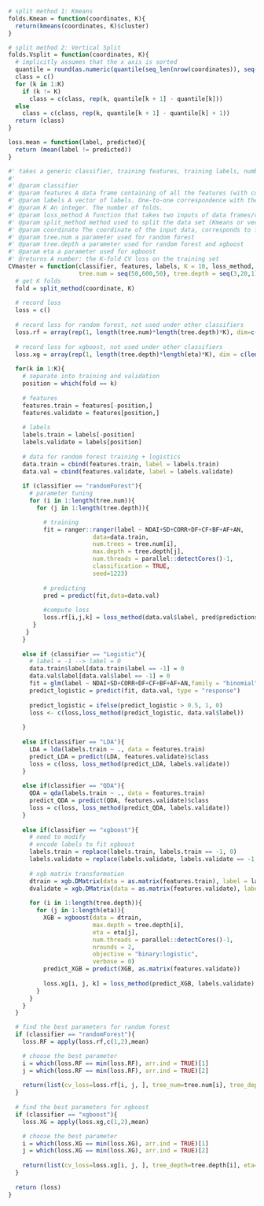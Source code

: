 
```r
# split method 1: Kmeans
folds.Kmean = function(coordinates, K){
  return(kmeans(coordinates, K)$cluster)
}

# split method 2: Vertical Split
folds.Vsplit = function(coordinates, K){
  # implicitly assumes that the x axis is sorted
  quantile = round(as.numeric(quantile(seq_len(nrow(coordinates)), seq(0, 1, 1/K))))
  class = c()
  for (k in 1:K)
    if (k != K)
      class = c(class, rep(k, quantile[k + 1] - quantile[k]))
  else
    class = c(class, rep(k, quantile[k + 1] - quantile[k] + 1))
  return (class)
}
```

```r
loss.mean = function(label, predicted){
  return (mean(label != predicted))
}
```

```r
#' takes a generic classifier, training features, training labels, number of folds K and a loss function and output the K-fold CV loss on the training set
#' 
#' @param classifier 
#' @param features A data frame containing of all the features (with column names). 
#' @param labels A vector of labels. One-to-one correspondence with the features
#' @param K An integer. The number of folds.
#' @param loss_method A function that takes two inputs of data frames/vectors (classified labels and predicted labels)
#' @param split_method method used to split the data set (Kmeans or vertical split)
#' @param coordinate The coordinate of the input data, corresponds to features and labels
#' @param tree.num a parameter used for random forest
#' @param tree.depth a parameter used for random forest and xgboost
#' @param eta a parameter used for xgboost
#' @returns A number: the K-fold CV loss on the training set
CVmaster = function(classifier, features, labels, K = 10, loss_method, split_method, coordinate, 
                    tree.num = seq(50,600,50), tree.depth = seq(3,20,1), eta = seq(0.1,0.4,0.05)){
  # get K folds
  fold = split_method(coordinate, K)
  
  # record loss
  loss = c()
  
  # record loss for random forest, not used under other classifiers
  loss.rf = array(rep(1, length(tree.num)*length(tree.depth)*K), dim=c(length(tree.num),length(tree.depth),K))
  
  # record loss for xgboost, not used under other classifiers
  loss.xg = array(rep(1, length(tree.depth)*length(eta)*K), dim = c(length(tree.depth), length(eta), K))
  
  for(k in 1:K){
    # separate into training and validation
    position = which(fold == k)
    
    # features
    features.train = features[-position,]
    features.validate = features[position,]
    
    # labels
    labels.train = labels[-position]
    labels.validate = labels[position]
    
    # data for random forest training + logistics
    data.train = cbind(features.train, label = labels.train)
    data.val = cbind(features.validate, label = labels.validate)
    
    if (classifier == "randomForest"){
      # parameter tuning
      for (i in 1:length(tree.num)){
        for (j in 1:length(tree.depth)){

          # training
          fit = ranger::ranger(label ~ NDAI+SD+CORR+DF+CF+BF+AF+AN,
                        data=data.train,
                        num.trees = tree.num[i],
                        max.depth = tree.depth[j], 
                        num.threads = parallel::detectCores()-1,
                        classification = TRUE,
                        seed=1223)
          
          # predicting
          pred = predict(fit,data=data.val)
          
          #compute loss
          loss.rf[i,j,k] = loss_method(data.val$label, pred$predictions)
       }
     }
    }
    
    else if (classifier == "Logistic"){
      # label = -1 --> label = 0
      data.train$label[data.train$label == -1] = 0
      data.val$label[data.val$label == -1] = 0
      fit = glm(label ~ NDAI+SD+CORR+DF+CF+BF+AF+AN,family = "binomial", data = data.train)
      predict_logistic = predict(fit, data.val, type = "response")
      
      predict_logistic = ifelse(predict_logistic > 0.5, 1, 0)
      loss <- c(loss,loss_method(predict_logistic, data.val$label))
      
    } 
    
    else if(classifier == "LDA"){
      LDA = lda(labels.train ~ ., data = features.train)
      predict_LDA = predict(LDA, features.validate)$class
      loss = c(loss, loss_method(predict_LDA, labels.validate))
    }
    
    else if(classifier == "QDA"){
      QDA = qda(labels.train ~ ., data = features.train)
      predict_QDA = predict(QDA, features.validate)$class
      loss = c(loss, loss_method(predict_QDA, labels.validate))
    }
    
    else if(classifier == "xgboost"){
      # need to modify
      # encode labels to fit xgboost
      labels.train = replace(labels.train, labels.train == -1, 0)
      labels.validate = replace(labels.validate, labels.validate == -1, 0)
      
      # xgb matrix transformation
      dtrain = xgb.DMatrix(data = as.matrix(features.train), label = labels.train)
      dvalidate = xgb.DMatrix(data = as.matrix(features.validate), label = labels.validate)
      
      for (i in 1:length(tree.depth)){
        for (j in 1:length(eta)){
          XGB = xgboost(data = dtrain, 
                        max.depth = tree.depth[i], 
                        eta = eta[j], 
                        num.threads = parallel::detectCores()-1, 
                        nrounds = 2,
                        objective = "binary:logistic", 
                        verbose = 0)
          predict_XGB = predict(XGB, as.matrix(features.validate))
          
          loss.xg[i, j, k] = loss_method(predict_XGB, labels.validate)
        }
      }
    }
  }

  # find the best parameters for random forest
  if (classifier == "randomForest"){
    loss.RF = apply(loss.rf,c(1,2),mean)

    # choose the best parameter
    i = which(loss.RF == min(loss.RF), arr.ind = TRUE)[1]
    j = which(loss.RF == min(loss.RF), arr.ind = TRUE)[2]
    
    return(list(cv_loss=loss.rf[i, j, ], tree_num=tree.num[i], tree_depth=tree.depth[j]))
  }
  
  # find the best parameters for xgboost
  if (classifier == "xgboost"){
    loss.XG = apply(loss.xg,c(1,2),mean)

    # choose the best parameter
    i = which(loss.XG == min(loss.XG), arr.ind = TRUE)[1]
    j = which(loss.XG == min(loss.XG), arr.ind = TRUE)[2]
    
    return(list(cv_loss=loss.xg[i, j, ], tree_depth=tree.depth[i], eta=eta[j]))
  }
  
  return (loss)
}
```
